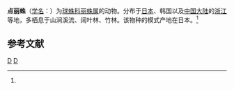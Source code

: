 {{Speciesbox
| taxon = Chrysso punctifera
| binomial_authority = (Yaginuma, 1960)<ref name='id12990'>{{cite web| url =http://www.bioinfo.cn/db05/BjdwSpecies.php?action=view&id=12990| title =点丽蛛| work =《中国动物物种编目数据库》| publisher =中国科学院微生物研究所| author =中国科学院动物研究所| accessdate =2009-04-28| deadurl =yes| archiveurl =https://web.archive.org/web/20160305043934/http://www.bioinfo.cn/db05/BjdwSpecies.php?action=view&id=12990| archivedate =2016-03-05}}</ref>
}}

'''点丽蛛'''（[[学名|学名]]：{{lang|la|''Chrysso punctifera''}}）为[[球蛛科|球蛛科]][[丽蛛属|丽蛛属]]的动物。分布于[[日本|日本]]、韩国以及[[中国大陆|中国大陆]]的[[浙江|浙江]]等地，多栖息于山涧溪流、阔叶林、竹林。该物种的模式产地在日本。<ref name='id12990'/>

== 参考文献 ==
{{reflist}}

{{taxonbar}}
[[Category:_1960年描述的动物|D]]
[[Category:丽蛛属|D]]